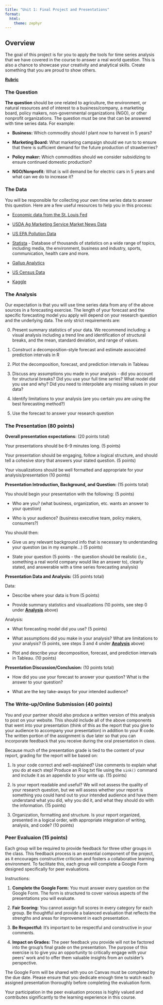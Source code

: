 ```yaml
---
title: "Unit 1: Final Project and Presentations"
format: 
  html:
    theme: zephyr
---
```


## Overview

The goal of this project is for you to apply the tools for time series analysis that we have covered in the course to answer a real world question. This is also a chance to showcase your creativity and analytical skills. Create something that you are proud to show others.

[**Rubric**](project_1_rubric.html)

### The Question

**The question** should be one related to agriculture, the environment, or natural resources and of interest to a business/company, a marketing board, policy makers, non-governmental organizations (NGO), or other nonprofit organizations. The question must be one that can be answered with time series data. For example:

- **Business:** Which commodity should I plant now to harvest in 5 years?

- **Marketing Board:** What marketing campaign should we run to to ensure that there is sufficient demand for the future production of strawberries?

- **Policy maker:** Which commodities should we consider subsidizing to ensure continued domestic production?

- **NGO/Nonprofit:** What is will demand be for electric cars in 5 years and what can we do to increase it?

### The Data

You will be responsible for collecting your own time series data to answer this question. Here are a few useful resources to help you in this process:

- [Economic data from the St. Louis Fed](https://fred.stlouisfed.org/tags/series)

- [USDA Ag Marketing Service Market News Data](https://www.ams.usda.gov/market-news)

- [US EPA Pollution Data](https://www.epa.gov/outdoor-air-quality-data/download-daily-data)

- [Statista](https://www.statista.com) - Database of thousands of statistics on a wide range of topics, including media, the environment, business and industry, sports, communication, health care and more. 

- [Gallup Analytics](https://www.gallup.com/analytics/318923/world-poll-public-datasets.aspx)

- [US Census Data](https://data.census.gov/profile?q=United+States&g=0100000US)

- [Kaggle](https://www.kaggle.com)

### The Analysis

Our expectation is that you will use time series data from any of the above sources in a forecasting exercise. The length of your forecast and the specific forecasting model you apply will depend on your research question and the underlying data. The only strict requirements are: 

0. Present summary statistics of your data. We recommend including: a visual analysis including a trend line and identification of structural breaks, and the mean, standard deviation, and range of values. 

1. Construct a decomposition-style forecast and estimate associated prediction intervals in R

2. Plot the decomposition, forecast, and prediction intervals in Tableau 

3. Discuss any assumptions you made in your analysis - did you account for structural breaks? Did you use your full time series? What model did you use and why? Did you need to interpolate any missing values in your data?

4. Identify limitations to your analysis (are you certain you are using the best forecasting method?)

5. Use the forecast to answer your research question

### The Presentation (80 points)

**Overall presentation expectations:** (20 points total)

Your presentations should be 6-9 minutes long. (5 points)

Your presentation should be engaging, follow a logical structure, and should tell a cohesive story that answers your stated question. (5 points)

Your visualizations should be well formatted and appropriate for your analysis/presentation (10 points)

**Presentation Introduction, Background, and Question:** (15 points total)

You should begin your presentation with the following: (5 points)

- Who are you? (what business, organization, etc. wants an answer to your question) 

- Who is your audience? (business executive team, policy makers, consumers?) 

You should then: 

- Give us any relevant background info that is necessary to understanding your question (as in my example...) (5 points)

- State your question (5 points - the question should be realistic (i.e., something a real world company would like an answer to), clearly stated, and answerable with a time series forecasting analysis)

**Presentation Data and Analysis:** (35 points total)

Data: 

- Describe where your data is from (5 points)

- Provide summary statistics and visualizations (10 points, see step 0 under [**Analysis**](https://csu-arec-330.github.io/materials/unit_01/week_03/ps7.html#the-analysis) above)

Analysis:

- What forecasting model did you use? (5 points)

- What assumptions did you make in your analysis?  What are limitations to your analysis? (5 points, see steps 3 and 4 under [**Analysis**](https://csu-arec-330.github.io/materials/unit_01/week_03/ps7.html#the-analysis) above)

- Plot and describe your decomposition, forecast, and prediction intervals in Tableau. (10 points)

**Presentation Discussion/Conclusion:** (10 points total)

- How did you use your forecast to answer your question? What is the answer to your question?

- What are the key take-aways for your intended audience?


### The Write-up/Online Submission (40 points)

You and your partner should also produce a written version of this analysis to post on your website. This should include all of the above components that went into your presentation (think of this as the report that you give to your audience to accompany your presentation) in addition to your R code. The written portion of the assignment is due later so that you can incorporate feedback that you receive during the oral presentation in class.

Because much of the presentation grade is tied to the content of your report, grading for the report will be based on: 

1. Is your code correct and well-explained? Use comments to explain what you do at each step! Produce an R log.txt file using the `sink()` command and include it as an appendix to your write up. (15 points)

2. Is your report readable and useful? We will not assess the quality of your research question, but we will assess whether your report is something you could hand out to your intended audience and have them understand what you did, why you did it, and what they should do with the information. (15 points)

3. Organization, formatting and structure. Is your report organized, presented in a logical order, with appropriate integration of writing, analysis, and code? (10 points)


### Peer Evaluaion (15 points)

Each group will be required to provide feedback for three other groups in the class. This feedback process is an essential component of the project, as it encourages constructive criticism and fosters a collaborative learning environment. To facilitate this, each group will complete a Google Form designed specifically for peer evaluations.

Instructions:

1. **Complete the Google Form:** You must answer every question on the Google Form. The form is structured to cover various aspects of the presentations you will evaluate.

2. **Fair Scoring:** You cannot assign full scores in every category for each group. Be thoughtful and provide a balanced evaluation that reflects the strengths and areas for improvement in each presentation.

3. **Be Respectful:** It's important to be respectful and constructive in your comments.

4. **Impact on Grades:** The peer feedback you provide will not be factored into the group's final grade on the presentation. The purpose of this exercise is to give you an opportunity to critically engage with your peers' work and to offer them valuable insights from an outsider's perspective.

The Google Form will be shared with you on Canvas must be completed by the due date. Please ensure that you dedicate enough time to watch each assigned presentation thoroughly before completing the evaluation form.

Your participation in the peer evaluation process is highly valued and contributes significantly to the learning experience in this course.


